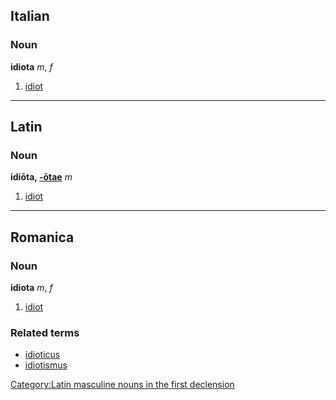 ==Italian==
===Noun===
'''idiota''' ''m'', ''f''

#[[idiot]]

----
==Latin==
===Noun===
'''idiōta, [[Wiktionary Appendix:Latin first declension|-ōtae]]''' ''m''

#[[idiot]]

----
==Romanica==
===Noun===
'''idiota''' ''m'', ''f''

#[[idiot]]

===Related terms===
*[[idioticus]]
*[[idiotismus]]

[[Category:Latin masculine nouns in the first declension]]